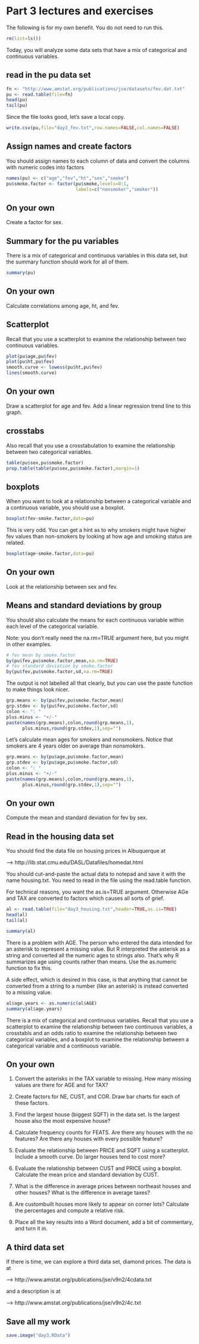 # Part 3 lectures and exercises

The following is for my own benefit. You do not need to run this.

```r
rm(list=ls())
```

Today, you will analyze some data sets that have a mix of categorical and continuous variables.

## read in the pu data set

```r
fn <- "http://www.amstat.org/publications/jse/datasets/fev.dat.txt"
pu <- read.table(file=fn)
head(pu)
tail(pu)
```

Since the file looks good, let's save a local copy.

```r
write.csv(pu,file="day3_fev.txt",row.names=FALSE,col.names=FALSE)
```

## Assign names and create factors

You should assign names to each column of data and convert the columns with numeric codes into factors

```r
names(pu) <- c("age","fev","ht","sex","smoke")
pu$smoke.factor <- factor(pu$smoke,levels=0:1,
                          labels=c("nonsmoker","smoker"))
```

## On your own

Create a factor for sex.

## Summary for the pu variables

There is a mix of categorical and continuous variables in this data set, but the summary function should work for all of them.

```r
summary(pu)
```

## On your own

Calculate correlations among age, ht, and fev.

## Scatterplot

Recall that you use a scatterplot to examine the relationship between two continuous variables.

```r
plot(pu$age,pu$fev)
plot(pu$ht,pu$fev)
smooth.curve <- lowess(pu$ht,pu$fev)
lines(smooth.curve)
```

## On your own

Draw a scatterplot for age and fev. Add a linear regression trend line to this graph.

## crosstabs

Also recall that you use a crosstabulation to examine the relationship between two categorical variables.

```r
table(pu$sex,pu$smoke.factor)
prop.table(table(pu$sex,pu$smoke.factor),margin=1)
```

## boxplots

When you want to look at a relationship between a categorical variable and a continuous variable, you should use a boxplot.

```r
boxplot(fev~smoke.factor,data=pu)
```

This is very odd. You can get a hint as to why smokers might have higher fev values than non-smokers by looking at how age and smoking status are related.

```r
boxplot(age~smoke.factor,data=pu)
```


## On your own

Look at the relationship between sex and fev.

## Means and standard deviations by group

You should also calculate the means for each continuous variable within each level of the categorical variable.

Note: you don't really need the na.rm=TRUE argument here, but you might in other examples.

```r
# fev mean by smoke.factor
by(pu$fev,pu$smoke.factor,mean,na.rm=TRUE)
# fev standard deviation by smoke.factor
by(pu$fev,pu$smoke.factor,sd,na.rm=TRUE)
```

The output is not labelled all that clearly, but you can use the paste function to make things look nicer.

```r
grp.means <- by(pu$fev,pu$smoke.factor,mean)
grp.stdev <- by(pu$fev,pu$smoke.factor,sd)
colon <- ": "
plus.minus <- "+/-"
paste(names(grp.means),colon,round(grp.means,1),
      plus.minus,round(grp.stdev,1),sep="")
```

Let's calculate mean ages for smokers and nonsmokers. Notice that smokers are 4 years older on average than nonsmokers.

```r
grp.means <- by(pu$age,pu$smoke.factor,mean)
grp.stdev <- by(pu$age,pu$smoke.factor,sd)
colon <- ": "
plus.minus <- "+/-"
paste(names(grp.means),colon,round(grp.means,1),
      plus.minus,round(grp.stdev,1),sep="")
```

## On your own

Compute the mean and standard deviation for fev by sex.

## Read in the housing data set

You should find the data file on housing prices in Albuquerque at

--> http://lib.stat.cmu.edu/DASL/Datafiles/homedat.html

You should cut-and-paste the actual data to notepad and save it with the name housing.txt. You need to read in the file using the read.table function.

For technical reasons, you want the as.is=TRUE argument. Otherwise AGe and TAX are converted to factors which causes all sorts of grief.

```r
al <- read.table(file="day3_housing.txt",header=TRUE,as.is=TRUE)
head(al)
tail(al)
```

```r
summary(al)
```

There is a problem with AGE. The person who entered the data intended for an asterisk to represent a missing value. But R interpreted the asterisk as a string and converted all the numeric ages to strings also. That's why R summarizes age using counts rather than means. Use the as.numeric function to fix this.

A side effect, which is desired in this case, is that anything that cannot be converted from a string to a number (like an asterisk) is instead converted to a missing value.

```r
al$age.years <- as.numeric(al$AGE)
summary(al$age.years)
```

There is a mix of categorical and continuous variables. Recall that you use a scatterplot to examine the relationship between two continuous variables, a crosstabls and an odds ratio to examine the relationship between two categorical variables, and a boxplot to examine the relationship between a categorical variable and a continuous variable.

## On your own

1. Convert the asterisks in the TAX variable to missing. How many missing values are there for AGE and for TAX?

2. Create factors for NE, CUST, and COR. Draw bar charts for each of these factors.

3. Find the largest house (biggest SQFT) in the data set. Is the largest house also the most expensive house?

4. Calculate frequency counts for FEATS. Are there any houses with the no features? Are there any houses with every possible feature?

5. Evaluate the relationship between PRICE and SQFT using a scatterplot. Include a smooth curve. Do larger houses tend to cost more?

6. Evaluate the relationship between CUST and PRICE using a boxplot. Calculate the mean price and standard deviation by CUST.

7. What is the difference in average prices between northeast houses and other houses? What is the difference in average taxes?

8. Are custombuilt houses more likely to appear on corner lots? Calculate the percentages and compute a relative risk.

9. Place all the key results into a Word document, add a bit of commentary, and turn it in.

## A third data set

If there is time, we can explore a third data set, diamond prices. The data is at 

--> http://www.amstat.org/publications/jse/v9n2/4cdata.txt

and a description is at 

--> http://www.amstat.org/publications/jse/v9n2/4c.txt

## Save all my work

```r
save.image("day3.RData")
```